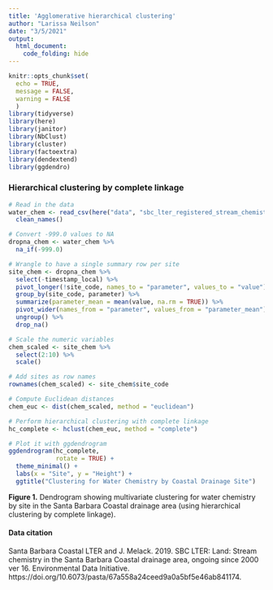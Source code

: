```yaml
---
title: 'Agglomerative hierarchical clustering'
author: "Larissa Neilson"
date: "3/5/2021"
output:
  html_document:
    code_folding: hide
---
```


```r
knitr::opts_chunk$set(
  echo = TRUE,
  message = FALSE,
  warning = FALSE
  )
library(tidyverse)
library(here)
library(janitor)
library(NbClust)
library(cluster)
library(factoextra)
library(dendextend)
library(ggdendro)
```

### Hierarchical clustering by complete linkage

```r
# Read in the data
water_chem <- read_csv(here("data", "sbc_lter_registered_stream_chemistry.csv")) %>% 
  clean_names()

# Convert -999.0 values to NA
dropna_chem <- water_chem %>% 
  na_if(-999.0)

# Wrangle to have a single summary row per site
site_chem <- dropna_chem %>%
  select(-timestamp_local) %>%  
  pivot_longer(!site_code, names_to = "parameter", values_to = "value") %>%
  group_by(site_code, parameter) %>% 
  summarize(parameter_mean = mean(value, na.rm = TRUE)) %>%
  pivot_wider(names_from = "parameter", values_from = "parameter_mean") %>% 
  ungroup() %>% 
  drop_na()
```

```r
# Scale the numeric variables
chem_scaled <- site_chem %>% 
  select(2:10) %>% 
  scale()

# Add sites as row names
rownames(chem_scaled) <- site_chem$site_code
```

```r
# Compute Euclidean distances
chem_euc <- dist(chem_scaled, method = "euclidean")
```

```r
# Perform hierarchical clustering with complete linkage
hc_complete <- hclust(chem_euc, method = "complete")

# Plot it with ggdendrogram
ggdendrogram(hc_complete, 
             rotate = TRUE) +
  theme_minimal() +
  labs(x = "Site", y = "Height") +
  ggtitle("Clustering for Water Chemistry by Coastal Drainage Site")
```

**Figure 1.** Dendrogram showing multivariate clustering for water chemistry by site in the Santa Barbara Coastal drainage area (using hierarchical clustering by complete linkage).

#### Data citation

Santa Barbara Coastal LTER and J. Melack. 2019. SBC LTER: Land: Stream chemistry in the Santa Barbara Coastal drainage area, ongoing since 2000 ver 16. Environmental Data Initiative. https://doi.org/10.6073/pasta/67a558a24ceed9a0a5bf5e46ab841174. 
